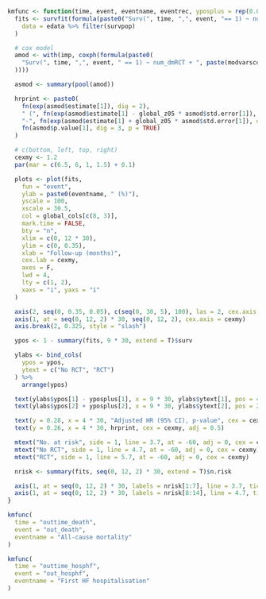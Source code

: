 ```r

kmfunc <- function(time, event, eventname, eventrec, yposplus = rep(0.015, 2)) {
  fits <- survfit(formula(paste0("Surv(", time, ",", event, "== 1) ~ num_dmRCT")),
    data = edata %>% filter(survpop)
  )

  # cox model
  amod <- with(imp, coxph(formula(paste0(
    "Surv(", time, ",", event, " == 1) ~ num_dmRCT + ", paste(modvarscox, collapse = " + "), " + strata(num_nation)"
  ))))

  asmod <- summary(pool(amod))

  hrprint <- paste0(
    fn(exp(asmod$estimate[1]), dig = 2),
    " (", fn(exp(asmod$estimate[1] - global_z05 * asmod$std.error[1]), dig = 2),
    "-", fn(exp(asmod$estimate[1] + global_z05 * asmod$std.error[1]), dig = 2), "), ",
    fn(asmod$p.value[1], dig = 3, p = TRUE)
  )

  # c(bottom, left, top, right)
  cexmy <- 1.2
  par(mar = c(6.5, 6, 1, 1.5) + 0.1)

  plots <- plot(fits,
    fun = "event",
    ylab = paste0(eventname, " (%)"),
    yscale = 100,
    xscale = 30.5,
    col = global_cols[c(8, 3)],
    mark.time = FALSE,
    bty = "n",
    xlim = c(0, 12 * 30),
    ylim = c(0, 0.35),
    xlab = "Follow-up (months)",
    cex.lab = cexmy,
    axes = F,
    lwd = 4,
    lty = c(1, 2),
    xaxs = "i", yaxs = "i"
  )

  axis(2, seq(0, 0.35, 0.05), c(seq(0, 30, 5), 100), las = 2, cex.axis = cexmy)
  axis(1, at = seq(0, 12, 2) * 30, seq(0, 12, 2), cex.axis = cexmy)
  axis.break(2, 0.325, style = "slash")

  ypos <- 1 - summary(fits, 9 * 30, extend = T)$surv

  ylabs <- bind_cols(
    ypos = ypos,
    ytext = c("No RCT", "RCT")
  ) %>%
    arrange(ypos)

  text(ylabs$ypos[1] - yposplus[1], x = 9 * 30, ylabs$ytext[1], pos = 4, cex = cexmy)
  text(ylabs$ypos[2] + yposplus[2], x = 9 * 30, ylabs$ytext[2], pos = 2, cex = cexmy)

  text(y = 0.28, x = 4 * 30, "Adjusted HR (95% CI), p-value", cex = cexmy, adj = 0.5)
  text(y = 0.26, x = 4 * 30, hrprint, cex = cexmy, adj = 0.5)

  mtext("No. at risk", side = 1, line = 3.7, at = -60, adj = 0, cex = cexmy, font = 2)
  mtext("No RCT", side = 1, line = 4.7, at = -60, adj = 0, cex = cexmy)
  mtext("RCT", side = 1, line = 5.7, at = -60, adj = 0, cex = cexmy)

  nrisk <- summary(fits, seq(0, 12, 2) * 30, extend = T)$n.risk

  axis(1, at = seq(0, 12, 2) * 30, labels = nrisk[1:7], line = 3.7, tick = FALSE, cex.axis = cexmy)
  axis(1, at = seq(0, 12, 2) * 30, labels = nrisk[8:14], line = 4.7, tick = FALSE, cex.axis = cexmy)
}
```

```r
kmfunc(
  time = "outtime_death",
  event = "out_death",
  eventname = "All-cause mortality"
)
```

```r
kmfunc(
  time = "outtime_hosphf",
  event = "out_hosphf",
  eventname = "First HF hospitalisation"
)
```
